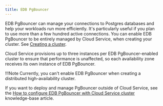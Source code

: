 ```yaml
---
title: EDB PgBouncer
---
```


EDB PgBouncer can manage your connections to Postgres databases and help your workloads run more efficiently. It's particularly useful if you plan to use more than a few hundred active connections. You can enable EDB PgBouncer to be entirely managed by Cloud Service, when creating your cluster. See [Creating a cluster](/biganimal/latest/getting_started/creating_a_cluster/#pgbouncer). 

Cloud Service provisions up to three instances per EDB PgBouncer-enabled cluster to ensure that performance is unaffected, so each availability zone receives its own instance of EDB PgBouncer. 

!!!Note
   Currently, you can't enable EDB PgBouncer when creating a distributed high-availability cluster.

If you want to deploy and manage PgBouncer outside of Cloud Service, see the [How to configure EDB PgBouncer with Cloud Service cluster](https://support.biganimal.com/hc/en-us/articles/4848726654745-How-to-configure-PgBouncer-with-BigAnimal-Cluster) knowledge-base article.




